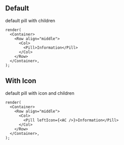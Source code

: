 
## Default

default pill with children

```tsx live desktopOnly
render(
  <Container>
    <Row align="middle">
      <Col>
        <Pill>Information</Pill>
      </Col>
    </Row>
  </Container>,
);
```

## With Icon

default pill with icon and children

```tsx live desktopOnly
render(
  <Container>
    <Row align="middle">
      <Col>
        <Pill leftIcon={<AC />}>Information</Pill>
      </Col>
    </Row>
  </Container>,
);
```
